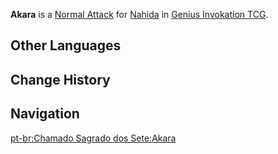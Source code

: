 {{About|the Character Card Skill for [[Genius Invokation TCG]]|the Playable Character Talent|Akara}}
{{Genius Invokation TCG Skill Infobox
|title      = Akara
|image      = Akara Character Card Skill.png
|type       = Normal Attack
|character  = Nahida
|element    = Dendro
|matching   = 1
|unaligned  = 2
|effect     = Deals 1 {{Color|Dendro DMG}}.
|order      = 1
}}
'''Akara''' is a [[Character Card Normal Attack|Normal Attack]] for [[Nahida (Character Card)|Nahida]] in [[Genius Invokation TCG]].

==Other Languages==
{{Other Languages|Transclude=Akara}}

==Change History==
{{Change History|3.7}}

==Navigation==
{{Genius Invokation TCG Skill Navbox|Nahida}}
[[pt-br:Chamado Sagrado dos Sete:Akara]]